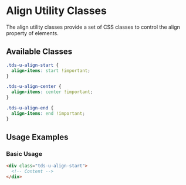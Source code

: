 
<Meta title="Utilities/Utility Classes/Align" />

# Align Utility Classes

The align utility classes provide a set of CSS classes to control the align property of elements.

## Available Classes

```css
.tds-u-align-start {
  align-items: start !important;
}

.tds-u-align-center {
  align-items: center !important;
}

.tds-u-align-end {
  align-items: end !important;
}
```

## Usage Examples

### Basic Usage

```html
<div class="tds-u-align-start">
  <!-- Content -->
</div>
```
